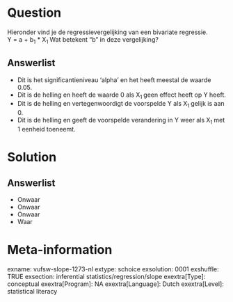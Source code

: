 Question
========
Hieronder vind je de regressievergelijking van een bivariate regressie.  
  Y = a + b<sub>1</sub> \* X<sub>1 </sub>  Wat betekent "b" in deze vergelijking?

Answerlist
----------
* Dit is het significantieniveau 'alpha' en het heeft meestal de waarde 0.05.
* Dit is de helling en heeft de waarde 0 als X<sub>1 </sub> geen effect heeft op Y heeft.
* Dit is de helling en vertegenwoordigt de voorspelde Y als X<sub>1 </sub> gelijk is aan 0.
* Dit is de helling en geeft de voorspelde verandering in Y weer als X<sub>1 </sub> met 1 eenheid toeneemt.

Solution
========

Answerlist
----------
* Onwaar
* Onwaar
* Onwaar
* Waar

Meta-information
================
exname: vufsw-slope-1273-nl
extype: schoice
exsolution: 0001
exshuffle: TRUE
exsection: inferential statistics/regression/slope
exextra[Type]: conceptual
exextra[Program]: NA
exextra[Language]: Dutch
exextra[Level]: statistical literacy

